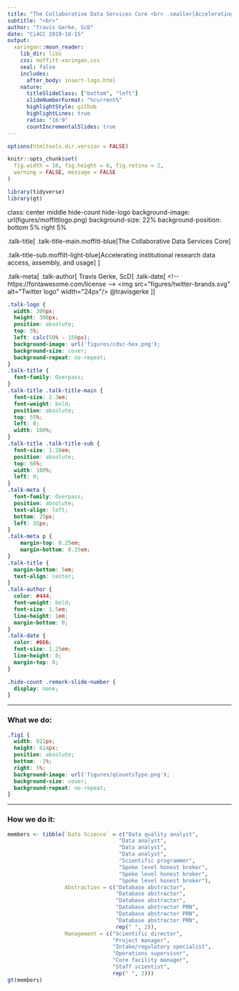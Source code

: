 ```yaml
---
title: "The Collaborative Data Services Core <br> .smaller[Accelerating institutional research data access and usage]"
subtitle: "<br>"
author: "Travis Gerke, ScD"
date: "Ci4CC 2019-10-15"
output:
  xaringan::moon_reader:
    lib_dir: libs
    css: moffitt-xaringan.css
    seal: false
    includes:
      after_body: insert-logo.html
    nature:
      titleSlideClass: ["bottom", "left"]
      slideNumberFormat: "%current%"
      highlightStyle: github
      highlightLines: true
      ratio: "16:9"
      countIncrementalSlides: true
---
```


```r
options(htmltools.dir.version = FALSE)

knitr::opts_chunk$set(
  fig.width = 10, fig.height = 6, fig.retina = 2,
  warning = FALSE, message = FALSE
)

library(tidyverse)
library(gt)
```

class: center middle hide-count hide-logo
background-image: url(figures/moffittlogo.png)
background-size: 22%
background-position: bottom 5% right 5%

<div class="talk-logo"></div>

.talk-title[
.talk-title-main.moffitt-blue[The Collaborative Data Services Core]

.talk-title-sub.moffitt-light-blue[Accelerating institutional research data access, assembly, and usage]
]

.talk-meta[
.talk-author[
Travis Gerke, ScD
]
.talk-date[
<!-- https://fontawesome.com/license -->
<img src="figures/twitter-brands.svg" alt="Twitter logo" width="24px"/> @travisgerke
]
]

```css
.talk-logo {
  width: 300px;
  height: 300px;
  position: absolute;
  top: 5%;
  left: calc(50% - 150px);
  background-image: url('figures/cdsc-hex.png');
  background-size: cover;
  background-repeat: no-repeat;
}
.talk-title {
  font-family: Overpass;
}
.talk-title .talk-title-main {
  font-size: 2.3em;
  font-weight: bold;
  position: absolute;
  top: 55%;
  left: 0;
  width: 100%;
}
.talk-title .talk-title-sub {
  font-size: 1.28em;
  position: absolute;
  top: 66%;
  width: 100%;
  left: 0;
}
.talk-meta {
  font-family: Overpass;
  position: absolute;
  text-align: left;
  bottom: 25px;
  left: 35px;
}
.talk-meta p {
	margin-top: 0.25em;
	margin-bottom: 0.25em;
}
.talk-title {
  margin-bottom: 5em;
  text-align: center;
}
.talk-author {
  color: #444;
  font-weight: bold;
  font-size: 1.5em;
  line-height: 1em;
  margin-bottom: 0;
}
.talk-date {
  color: #666;
  font-size: 1.25em;
  line-height: 0;
  margin-top: 0;
}

.hide-count .remark-slide-number {
  display: none;
}
```

---

### What we do:
<!-- Approx 90% of our usage comes from Moffitt's 5 academic research programs, 
with the remainder comprised of non-member collaborators, e.g. industry or pharma
partners -->

```css
.fig1 {
  width: 921px;
  height: 614px;
  position: absolute;
  bottom: -1%;
  right: 5%;
  background-image: url('figures/qCountsType.png');
  background-size: cover;
  background-repeat: no-repeat;
}
```

<div class="fig1"></div>

---

### How we do it:

```r
members <- tibble(`Data Science` = c("Data quality analyst", 
                                   "Data analyst",
                                   "Data analyst",
                                   "Data analyst",
                                   "Scientific programmer",
                                   "Spoke level honest broker",
                                   "Spoke level honest broker",
                                   "Spoke level honest broker"),
                  Abstraction = c("Database abstractor",
                                  "Database abstractor",
                                  "Database abstractor",
                                  "Database abstractor PRN",
                                  "Database abstractor PRN",
                                  "Database abstractor PRN",
                                  rep(" ", 2)),
                  Management = c("Scientific director",
                                 "Project manager",
                                 "Intake/regulatory specialist",
                                 "Operations supervisor",
                                 "Core facility manager",
                                 "Staff scientist",
                                 rep(" ", 2)))
gt(members)
```


